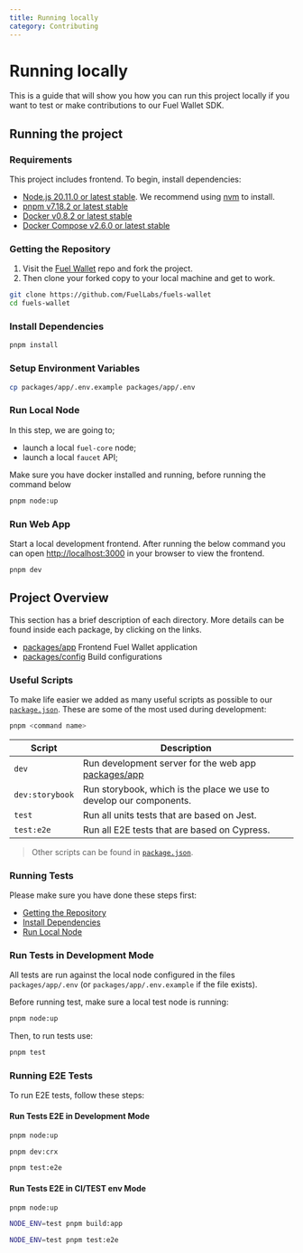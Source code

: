 ```yaml
---
title: Running locally
category: Contributing
---
```


# Running locally

This is a guide that will show you how you can run this project locally if you want to test or make contributions to our Fuel Wallet SDK.

## Running the project

### Requirements

This project includes frontend. To begin, install dependencies:

- [Node.js 20.11.0 or latest stable](https://nodejs.org/en/). We recommend using [nvm](https://github.com/nvm-sh/nvm) to install.
- [pnpm v7.18.2 or latest stable](https://pnpm.io/installation/)
- [Docker v0.8.2 or latest stable](https://docs.docker.com/get-docker/)
- [Docker Compose v2.6.0 or latest stable](https://docs.docker.com/get-docker/)

### Getting the Repository

1. Visit the [Fuel Wallet](https://github.com/FuelLabs/fuels-wallet) repo and fork the project.
2. Then clone your forked copy to your local machine and get to work.

```sh
git clone https://github.com/FuelLabs/fuels-wallet
cd fuels-wallet
```

### Install Dependencies

```sh
pnpm install
```

### Setup Environment Variables

```sh
cp packages/app/.env.example packages/app/.env
```

### Run Local Node

In this step, we are going to;

- launch a local `fuel-core` node;
- launch a local `faucet` API;

Make sure you have docker installed and running, before running the command below

```sh
pnpm node:up
```

### Run Web App

Start a local development frontend. After running the below command you can open [http://localhost:3000](http://localhost:3000) in your browser to view the frontend.

```sh
pnpm dev
```

## Project Overview

This section has a brief description of each directory. More details can be found inside each package, by clicking on the links.

- [packages/app](@repository/packages/app/) Frontend Fuel Wallet application
- [packages/config](@repository/packages/config/) Build configurations

### Useful Scripts

To make life easier we added as many useful scripts as possible to our [`package.json`](@repository/package.json). These are some of the most used during development:

```sh
pnpm <command name>
```

| Script          | Description                                                                      |
| --------------- | -------------------------------------------------------------------------------- |
| `dev`           | Run development server for the web app [packages/app](@repository/packages/app/) |
| `dev:storybook` | Run storybook, which is the place we use to develop our components.              |
| `test`          | Run all units tests that are based on Jest.                                      |
| `test:e2e`      | Run all E2E tests that are based on Cypress.                                     |

> Other scripts can be found in [`package.json`](@repository/package.json).

### Running Tests

Please make sure you have done these steps first:

- [Getting the Repository](#getting-the-repository)
- [Install Dependencies](#install-dependencies)
- [Run Local Node](#run-local-node)

### Run Tests in Development Mode

All tests are run against the local node configured in the files `packages/app/.env` (or `packages/app/.env.example` if the file exists).

Before running test, make sure a local test node is running:

```sh
pnpm node:up
```

Then, to run tests use:

```sh
pnpm test
```

### Running E2E Tests

To run E2E tests, follow these steps:

#### Run Tests E2E in Development Mode

```sh
pnpm node:up
```

```sh
pnpm dev:crx
```

```sh
pnpm test:e2e
```

#### Run Tests E2E in CI/TEST env Mode

```sh
pnpm node:up
```

```sh
NODE_ENV=test pnpm build:app
```

```sh
NODE_ENV=test pnpm test:e2e
```
